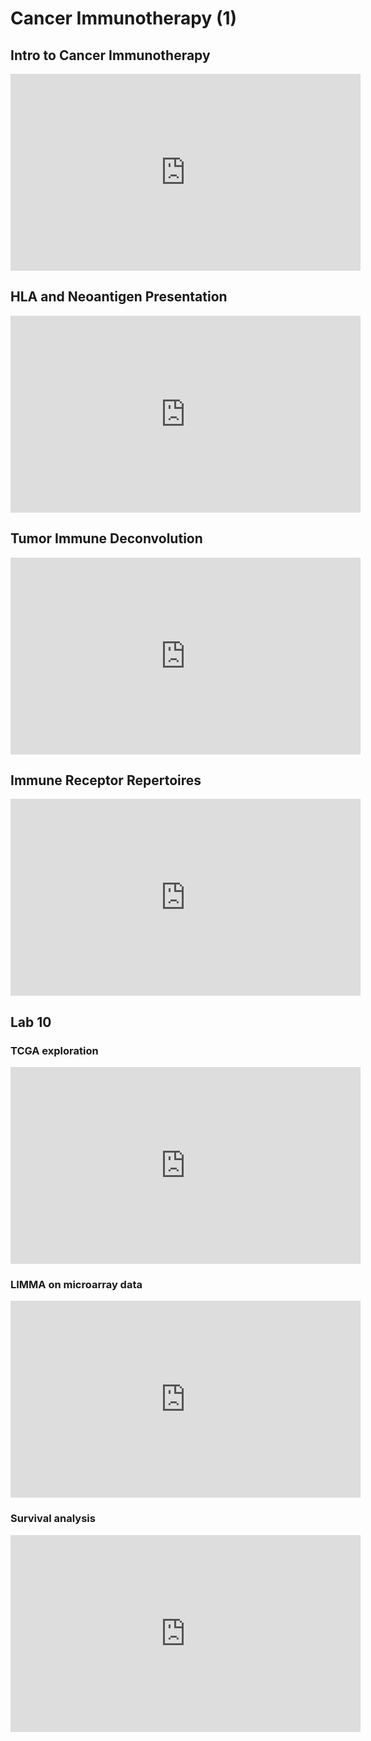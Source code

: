 # Cancer Immunotherapy (1) {#cancerimmuno1}

## Intro to Cancer Immunotherapy

<iframe width="560" height="315" src="https://www.youtube.com/embed/tCfk8YKsJT0" title="YouTube video player" frameborder="0" allow="accelerometer; autoplay; clipboard-write; encrypted-media; gyroscope; picture-in-picture" allowfullscreen></iframe>

## HLA and Neoantigen Presentation

<iframe width="560" height="315" src="https://www.youtube.com/embed/pFITM6pc9Yo" title="YouTube video player" frameborder="0" allow="accelerometer; autoplay; clipboard-write; encrypted-media; gyroscope; picture-in-picture" allowfullscreen></iframe>

## Tumor Immune Deconvolution

<iframe width="560" height="315" src="https://www.youtube.com/embed/YGubgHCys7E" title="YouTube video player" frameborder="0" allow="accelerometer; autoplay; clipboard-write; encrypted-media; gyroscope; picture-in-picture" allowfullscreen></iframe>

## Immune Receptor Repertoires

<iframe width="560" height="315" src="https://www.youtube.com/embed/S0EjiZst8FM" title="YouTube video player" frameborder="0" allow="accelerometer; autoplay; clipboard-write; encrypted-media; gyroscope; picture-in-picture" allowfullscreen></iframe>

## Lab 10

### TCGA exploration

<iframe width="560" height="315" src="https://www.youtube.com/embed/OzJ8pHqw53k" title="YouTube video player" frameborder="0" allow="accelerometer; autoplay; clipboard-write; encrypted-media; gyroscope; picture-in-picture" allowfullscreen></iframe>

### LIMMA on microarray data

<iframe width="560" height="315" src="https://www.youtube.com/embed/4E0p2cujcHg" title="YouTube video player" frameborder="0" allow="accelerometer; autoplay; clipboard-write; encrypted-media; gyroscope; picture-in-picture" allowfullscreen></iframe>

### Survival analysis

<iframe width="560" height="315" src="https://www.youtube.com/embed/pkt8VG1B0CY" title="YouTube video player" frameborder="0" allow="accelerometer; autoplay; clipboard-write; encrypted-media; gyroscope; picture-in-picture" allowfullscreen></iframe>